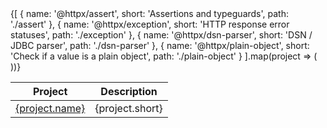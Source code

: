 <table className={'border rounded shadow-lg'}>
    <thead>
    <tr>
        <th className={''}>Project</th>
        <th>Description</th>
    </tr>
    </thead>
    <tbody>
    {[
        { name: '@httpx/assert', short: 'Assertions and typeguards', path: './assert' },
        { name: '@httpx/exception', short: 'HTTP response error statuses', path: './exception' },
        { name: '@httpx/dsn-parser', short: 'DSN / JDBC parser', path: './dsn-parser' },
        { name: '@httpx/plain-object', short: 'Check if a value is a plain object', path: './plain-object' }
    ].map(project => (
        <tr key={project.name}>
            <td className={'left-0'}>
                <a href={project.path}>{project.name}</a>
            </td>
            <td>{project.short}</td>
        </tr>
    ))}
    </tbody>
</table>